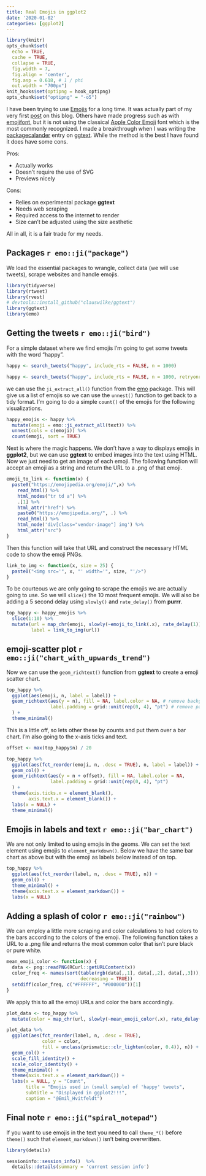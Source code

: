 ```yaml
---
title: Real Emojis in ggplot2
date: '2020-01-02'
categories: [ggplot2]
---
```


```r
library(knitr)
opts_chunk$set(
  echo = TRUE,
  cache = TRUE,
  collapse = TRUE,
  fig.width = 7, 
  fig.align = 'center',
  fig.asp = 0.618, # 1 / phi
  out.width = "700px")
knit_hooks$set(optipng = hook_optipng)
opts_chunk$set("optipng" = "-o5")
```

I have been trying to use [Emojis](https://en.wikipedia.org/wiki/Emoji) for a long time. 
It was actually part of my very first [post](https://www.hvitfeldt.me/blog/2017-world-press-freedom-index-with-emojis/) on this blog.
Others have made progress such as with [emojifont](https://cran.r-project.org/web/packages/emojifont/vignettes/emojifont.html), but it is not using the classical [Apple Color Emoji](https://en.wikipedia.org/wiki/Apple_Color_Emoji) font which is the most commonly recognized.
I made a breakthrough when I was writing the [packagecalander](https://www.hvitfeldt.me/packagecalendar/2019/) entry on [ggtext](https://github.com/clauswilke/ggtext).
While the method is the best I have found it does have some cons.

Pros:

- Actually works
- Doesn't require the use of SVG
- Previews nicely

Cons:

- Relies on experimental package **ggtext**
- Needs web scraping
- Required access to the internet to render
- Size can't be adjusted using the size aesthetic 

All in all, it is a fair trade for my needs.

## Packages `r emo::ji("package")`

We load the essential packages to wrangle, collect data (we will use tweets), scrape websites and handle emojis.

```r
library(tidyverse)
library(rtweet)
library(rvest)
# devtools::install_github("clauswilke/ggtext")
library(ggtext)
library(emo)
```

## Getting the tweets `r emo::ji("bird")`

For a simple dataset where we find emojis I'm going to get some tweets with the word "happy".

```r
happy <- search_tweets("happy", include_rts = FALSE, n = 1000)
```

```r
happy <- search_tweets("happy", include_rts = FALSE, n = 1000, retryonratelimit = TRUE)
```

we can use the `ji_extract_all()` function from the [emo](https://github.com/hadley/emo) package.
This will give us a list of emojis so we can use the `unnest()` function to get back to a tidy format.
I'm going to do a simple `count()` of the emojis for the following visualizations. 

```r
happy_emojis <- happy %>%
  mutate(emoji = emo::ji_extract_all(text)) %>%
  unnest(cols = c(emoji)) %>%
  count(emoji, sort = TRUE)
```

Next is where the magic happens.
We don't have a way to displays emojis in **ggplot2**, but we can use **ggtext** to embed images into the text using HTML.
Now we just need to get an image of each emoji.
The following function will accept an emoji as a string and return the URL to a .png of that emoji.

```r
emoji_to_link <- function(x) {
  paste0("https://emojipedia.org/emoji/",x) %>%
    read_html() %>%
    html_nodes("tr td a") %>%
    .[1] %>%
    html_attr("href") %>%
    paste0("https://emojipedia.org/", .) %>%
    read_html() %>%
    html_node('div[class="vendor-image"] img') %>%
    html_attr("src")
}
```

Then this function will take that URL and construct the necessary HTML code to show the emoji PNGs.

```r
link_to_img <- function(x, size = 25) {
  paste0("<img src='", x, "' width='", size, "'/>")
}
```

To be courteous we are only going to scrape the emojis we are actually going to use.
So we will `slice()` the 10 most frequent emojis.
We will also be adding a 5 second delay using `slowly()` and `rate_delay()` from **purrr**.

```r
top_happy <- happy_emojis %>%
  slice(1:10) %>%
  mutate(url = map_chr(emoji, slowly(~emoji_to_link(.x), rate_delay(1))),
         label = link_to_img(url))
```

## emoji-scatter plot `r emo::ji("chart_with_upwards_trend")`

Now we can use the `geom_richtext()` function from **ggtext** to create a emoji scatter chart.

```r
top_happy %>%
  ggplot(aes(emoji, n, label = label)) +
  geom_richtext(aes(y = n), fill = NA, label.color = NA, # remove background and outline
                label.padding = grid::unit(rep(0, 4), "pt") # remove padding
  ) +
  theme_minimal()
```

This is a little off, so lets other these by counts and put them over a bar chart.
I'm also going to the x-axis ticks and text.

```r
offset <- max(top_happy$n) / 20

top_happy %>%
  ggplot(aes(fct_reorder(emoji, n, .desc = TRUE), n, label = label)) +
  geom_col() +
  geom_richtext(aes(y = n + offset), fill = NA, label.color = NA,
                label.padding = grid::unit(rep(0, 4), "pt")
  ) +
  theme(axis.ticks.x = element_blank(),
        axis.text.x = element_blank()) +
  labs(x = NULL) +
  theme_minimal()
```

## Emojis in labels and text `r emo::ji("bar_chart")`

We are not only limited to using emojis in the geoms.
We can set the text element using emojis to `element_markdown()`.
Below we have the same bar chart as above but with the emoji as labels below instead of on top.

```r
top_happy %>%
  ggplot(aes(fct_reorder(label, n, .desc = TRUE), n)) +
  geom_col() +
  theme_minimal() +
  theme(axis.text.x = element_markdown()) +
  labs(x = NULL)
```

## Adding a splash of color `r emo::ji("rainbow")`

We can employ a little more scraping and color calculations to had colors to the bars according to the colors of the emoji.
The following function takes a URL to a .png file and returns the most common color that isn't pure black or pure white.

```r
mean_emoji_color <- function(x) {
  data <- png::readPNG(RCurl::getURLContent(x))
  color_freq <- names(sort(table(rgb(data[,,1], data[,,2], data[,,3])), 
                           decreasing = TRUE))
  setdiff(color_freq, c("#FFFFFF", "#000000"))[1]
}
```

We apply this to all the emoji URLs and color the bars accordingly. 

```r
plot_data <- top_happy %>%
  mutate(color = map_chr(url, slowly(~mean_emoji_color(.x), rate_delay(1))))

plot_data %>%
  ggplot(aes(fct_reorder(label, n, .desc = TRUE), 
             color = color, 
             fill = unclass(prismatic::clr_lighten(color, 0.4)), n)) +
  geom_col() +
  scale_fill_identity() +
  scale_color_identity() +
  theme_minimal() +
  theme(axis.text.x = element_markdown()) +
  labs(x = NULL, y = "Count",
       title = "Emojis used in (small sample) of 'happy' tweets",
       subtitle = "Displayed in ggplot2!!!",
       caption = "@Emil_Hvitfeldt")
```

## Final note `r emo::ji("spiral_notepad")`

If you want to use emojis in the text you need to call `theme_*()` before `theme()` such that `element_markdown()` isn't being overwritten.

```r
library(details)

sessioninfo::session_info()  %>%
  details::details(summary = 'current session info')
```

